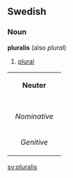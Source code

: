 ==Swedish==
===Noun===
'''pluralis''' (also ''plural'')

#[[plural]]

{| border=1 cellspacing=0
| bgcolor="#FFFFF0" colspan=5 align=center | '''Neuter'''
|-
|- bgcolor="#FFFFF0" align=center
! rowspan=2 | 
| colspan=2 width=105| Singular 
| colspan=2 | Plural
|- bgcolor="#FFFFF0" align=center
| width=105 | ''Indefinite'' 
| width=105 | ''Definite'' 
| width=105 |  ''Indefinite'' 
|  width=105 | ''Definite''
|- align=center
| width=105 bgcolor="#FFFFF0" | ''Nominative'' 
| [[pluralis]]
| [[pluraliset]]
| [[pluralis]]
| [[pluralisen]]
|- align=center
| width=105 bgcolor="#FFFFF0" | ''Genitive'' 
| [[pluralis]]
| [[pluralisets]]
| [[pluralis]]
| [[pluralisens]]
|}

[[sv:pluralis]]